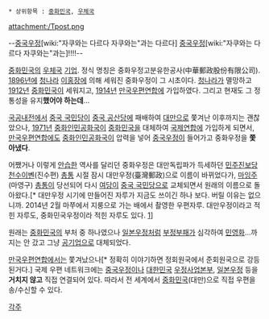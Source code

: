  * 상위항목 : [[중화민국]], [[우체국]]

{{{+1 中華郵政 / Zhōnghuá Yóuzhèng / Chunghwa Post }}}

attachment:/Tpost.png

--[[중국우정]][wiki:"자쿠와는 다르다 자쿠와는"과는 다르다] [[중국우정]][wiki:"자쿠와는 다르다 자쿠와는"과는]!!!!--

[[중화민국]]의 [[우체국]] [[기업]]. 정식 명칭은 중화우정고분유한공사(中華郵政股份有限公司). [[1896년]]에 [[청나라]] [[이홍장]]에 의해 세워진 중화우정이 그 시초이다.  [[청나라]]가 멸망하고 [[1912년]] [[중화민국]]이 세워지고, [[1914년]] [[만국우편연합]]에 가입하였다. 그리고 현재도 그 정통성을 유지'''했어야 하는데'''...

[[국공내전]]에서 [[중국 국민당]]이 [[중국 공산당]]에 패배하여 [[대만]]으로 쫓겨난 이후까지는 괜찮았으나, [[1971년]] [[중화인민공화국]]이 [[중화민국]]을 대체하여 [[국제연합]]에 가입하게 되면서, [[만국우편연합]]에도 [[중화인민공화국]]이 압력을 넣어 [[중국우정]]이 들어가고 중화우정을 '''쫓아냈다'''.

어쨌거나 이렇게 [[안습]]한 역사를 달리던 중화우정은 대만독립파가 득세하던 [[민주진보당]] [[천수이볜]](진수편) [[총통]] 시절 잠시 대만우정(臺灣郵政)으로 이름이 바뀌었다가, [[마잉주]](마영구) [[총통]]이 당선되어 다시 [[여당]]이 [[중국 국민당]]으로 교체되면서 원래의 이름으로 돌아왔다.[* 대만우정 시기에 만들어진 자루가 지금도 쓰이긴 하나 보다. 버릴 이유는 없으니까. 2014년 2월 마쭈에서 지룽으로 가는 배에서 촬영한 우편자루. 대만우정이라고 적힌 자루도, 중화민국우정이라 적힌 자루도 있다. [http://cafeptthumb1.phinf.naver.net/20140403_29/nabimew_1396487561283QNQl4_JPEG/513009647.jpg?type=w740]]

원래는 [[중화민국]]의 부처 중 하나였으나 [[일본우정]]처럼 [[부정부패]]가 심각하여 [[민영화]]...까지는 안 갔고 그냥 [[공기업]]으로 대체되었다.

[[만국우편연합]]에서는 쫓겨났으나[* 정확히 이야기하면 정회원국에서 준회원국으로 강등된거다.] 국제 우편 네트워크에는 [[중국우정]]이나 [[대한민국]] [[우정사업본부]], [[일본우정]] 등을 '''거치지 않고''' 직접 연결되어 있다. 따라서 전 세계에서 [[중화민국]](대만)으로 직접 우편을 송/수신할 수 있다.

[[각주]]
